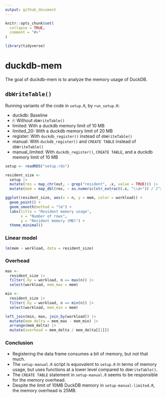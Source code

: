```yaml
---
output: github_document
---
```


<!-- README.md is generated from README.Rmd. Please edit that file -->

```r
knitr::opts_chunk$set(
  collapse = TRUE,
  comment = "#>"
)

library(tidyverse)
```

# duckdb-mem

<!-- badges: start -->
<!-- badges: end -->

The goal of duckdb-mem is to analyze the memory usage of DuckDB.

## `dbWriteTable()`

Running variants of the code in `setup.R`, by `run_setup.R`:

- duckdb: Baseline
- r: Without `dbWriteTable()`
- limited: With a duckdb memory limit of 10 MB
- limited_20: With a duckdb memory limit of 20 MB
- register: With `duckdb_register()` instead of `dbWriteTable()`
- manual: With `duckdb_register()` and `CREATE TABLE` instead of `dbWriteTable()`
- manual_limited: With `duckdb_register()`, `CREATE TABLE`, and a duckdb memory limit of 10 MB

```r
setup <- readRDS("setup.rds")

resident_size <-
  setup |>
  mutate(res = map_chr(out, ~ grep("resident", .x, value = TRUE))) |>
  mutate(mem = map_dbl(res, ~ as.numeric(str_extract(.x, "\\d+")) / 2^20))

ggplot(resident_size, aes(x = n, y = mem, color = workload)) +
  geom_point() +
  geom_smooth(method = "lm") +
  labs(title = "Resident memory usage",
       x = "Number of rows",
       y = "Resident memory (MB)") +
  theme_minimal()
```

### Linear model

```r
lm(mem ~ workload, data = resident_size)
```

### Overhead

```r
max <-
  resident_size |>
  filter(.by = workload, n == max(n)) |>
  select(workload, mem_max = mem)

min <-
  resident_size |>
  filter(.by = workload, n == min(n)) |>
  select(workload, mem_min = mem)

left_join(min, max, join_by(workload)) |>
  mutate(mem_delta = mem_max - mem_min) |>
  arrange(mem_delta) |>
  mutate(overhead = mem_delta / mem_delta[[1]])
```

### Conclusion

- Registering the data frame consumes a bit of memory, but not that much.
- The `setup-manual.R` script is equovalent to `setup.R` in terms of memory usage, but uses functions at a lower level compared to `dbWriteTable()`.
- The `CREATE TABLE` statement in `setup-manual.R` seems to be responsible for the memory overhead.
- Despite the limit of 10MB DuckDB memory in `setup-manual-limited.R`, the memory overhead is 25MB.
